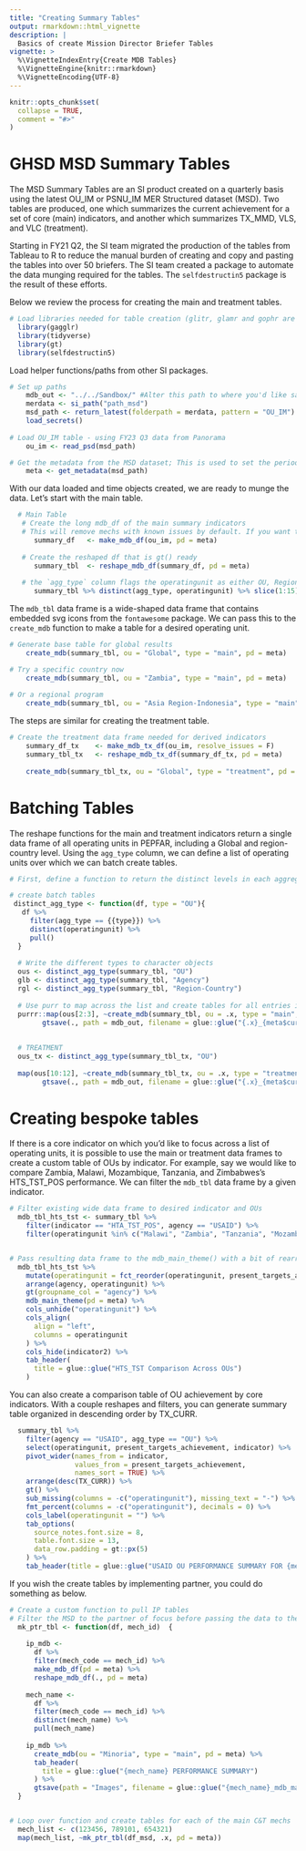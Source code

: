 ```yaml
---
title: "Creating Summary Tables"
output: rmarkdown::html_vignette
description: |
  Basics of create Mission Director Briefer Tables
vignette: >
  %\VignetteIndexEntry{Create MDB Tables}
  %\VignetteEngine{knitr::rmarkdown}
  %\VignetteEncoding{UTF-8}
---
```

  
```r
knitr::opts_chunk$set(
  collapse = TRUE,
  comment = "#>"
)
```


# GHSD MSD Summary Tables

The MSD Summary Tables are an SI product created on a quarterly basis using the latest OU_IM or PSNU_IM MER Structured dataset (MSD). Two tables are produced, one which summarizes the current achievement for a set of core (main) indicators, and another which summarizes TX_MMD, VLS, and VLC (treatment). 

Starting in FY21 Q2, the SI team migrated the production of the tables from Tableau to R to reduce the manual burden of creating and copy and pasting the tables into over 50 briefers. The SI team created a package to automate the data munging required for the tables. The `selfdestructin5` package is the result of these efforts. 

Below we review the process for creating the main and treatment tables.

```r
# Load libraries needed for table creation (glitr, glamr and gophr are OHA-SI packages not on CRAN)
  library(gagglr)
  library(tidyverse)
  library(gt)
  library(selfdestructin5)
```

Load helper functions/paths from other SI packages.

```r

# Set up paths 
    mdb_out <- "../../Sandbox/" #Alter this path to where you'd like saved tables to go
    merdata <- si_path("path_msd")
    msd_path <- return_latest(folderpath = merdata, pattern = "OU_IM")
    load_secrets()
    
# Load OU_IM table - using FY23 Q3 data from Panorama
    ou_im <- read_psd(msd_path)

# Get the metadata from the MSD dataset; This is used to set the period and source.
    meta <- get_metadata(msd_path)
```

With our data loaded and time objects created, we are ready to munge the data. Let's start with the main table.
```r
  # Main Table
   # Create the long mdb_df of the main summary indicators 
   # This will remove mechs with known issues by default. If you want to keep all mechs set `resolve_issues == FALSE`
      summary_df   <- make_mdb_df(ou_im, pd = meta)
    
   # Create the reshaped df that is gt() ready
      summary_tbl  <- reshape_mdb_df(summary_df, pd = meta)
    
   # the `agg_type` column flags the operatingunit as either OU, Region-Country or Agency
      summary_tbl %>% distinct(agg_type, operatingunit) %>% slice(1:15)
```

The `mdb_tbl` data frame is a wide-shaped data frame that contains embedded svg icons from the `fontawesome` package. We can pass this to the `create_mdb` function to make a table for a desired operating unit.

```r

# Generate base table for global results
    create_mdb(summary_tbl, ou = "Global", type = "main", pd = meta)

# Try a specific country now
    create_mdb(summary_tbl, ou = "Zambia", type = "main", pd = meta)
    
# Or a regional program
    create_mdb(summary_tbl, ou = "Asia Region-Indonesia", type = "main", pd = meta)

```

The steps are similar for creating the treatment table.
```r

# Create the treatment data frame needed for derived indicators
    summary_df_tx    <- make_mdb_tx_df(ou_im, resolve_issues = F)
    summary_tbl_tx   <- reshape_mdb_tx_df(summary_df_tx, pd = meta)
    
    create_mdb(summary_tbl_tx, ou = "Global", type = "treatment", pd = meta)
```

# Batching Tables
The reshape functions for the main and treatment indicators return a single data frame of all operating units in PEPFAR, including a Global and region-country level. Using the `agg_type` column, we can define a list of operating units over which we can batch create tables. 

```r
# First, define a function to return the distinct levels in each aggregation type

# create batch tables
 distinct_agg_type <- function(df, type = "OU"){
   df %>% 
     filter(agg_type == {{type}}) %>% 
     distinct(operatingunit) %>% 
     pull()
  }
  
  # Write the different types to character objects
  ous <- distinct_agg_type(summary_tbl, "OU")
  glb <- distinct_agg_type(summary_tbl, "Agency")
  rgl <- distinct_agg_type(summary_tbl, "Region-Country")
  
  # Use purr to map across the list and create tables for all entries in each object
  purrr::map(ous[2:3], ~create_mdb(summary_tbl, ou = .x, type = "main", pd = meta) %>% 
        gtsave(., path = mdb_out, filename = glue::glue("{.x}_{meta$curr_pd}_mdb_main.png")))
  
  
  # TREATMENT
  ous_tx <- distinct_agg_type(summary_tbl_tx, "OU")
  
  map(ous[10:12], ~create_mdb(summary_tbl_tx, ou = .x, type = "treatment", pd = meta) %>% 
        gtsave(., path = mdb_out, filename = glue::glue("{.x}_{meta$curr_pd}_mdb_treatment.png")))
```

# Creating bespoke tables
If there is a core indicator on which you'd like to focus across a list of operating units, it is possible to use the main or treatment data frames to create a custom table of OUs by indicator. For example, say we would like to compare Zambia, Malawi, Mozambique, Tanzania, and Zimbabwes's HTS_TST_POS performance. We can filter the `mdb_tbl` data frame by a given indicator.

```r

# Filter existing wide data frame to desired indicator and OUs
  mdb_tbl_hts_tst <- summary_tbl %>% 
    filter(indicator == "HTA_TST_POS", agency == "USAID") %>% 
    filter(operatingunit %in% c("Malawi", "Zambia", "Tanzania", "Mozambique", "Zimbabwe"))


# Pass resulting data frame to the mdb_main_theme() with a bit of rearranging to get a desired sort order.
  mdb_tbl_hts_tst %>% 
    mutate(operatingunit = fct_reorder(operatingunit, present_targets_achievement, .desc = T)) %>%  
    arrange(agency, operatingunit) %>% 
    gt(groupname_col = "agency") %>% 
    mdb_main_theme(pd = meta) %>% 
    cols_unhide("operatingunit") %>% 
    cols_align(
      align = "left",
      columns = operatingunit
    ) %>% 
    cols_hide(indicator2) %>% 
    tab_header(
      title = glue::glue("HTS_TST Comparison Across OUs")
    )

```

You can also create a comparison table of OU achievement by core indicators. With a couple reshapes and filters, you can generate summary table organized in descending order by TX_CURR. 

```r

  summary_tbl %>% 
    filter(agency == "USAID", agg_type == "OU") %>% 
    select(operatingunit, present_targets_achievement, indicator) %>% 
    pivot_wider(names_from = indicator, 
                values_from = present_targets_achievement,
                names_sort = TRUE) %>% 
    arrange(desc(TX_CURR)) %>% 
    gt() %>% 
    sub_missing(columns = -c("operatingunit"), missing_text = "-") %>% 
    fmt_percent(columns = -c("operatingunit"), decimals = 0) %>% 
    cols_label(operatingunit = "") %>% 
    tab_options(
      source_notes.font.size = 8,
      table.font.size = 13, 
      data_row.padding = gt::px(5)
    ) %>% 
    tab_header(title = glue::glue("USAID OU PERFORMANCE SUMMARY FOR {meta$curr_pd}"))
```

If you wish the create tables by implementing partner, you could do something as below.
```r
# Create a custom function to pull IP tables
# Filter the MSD to the partner of focus before passing the data to the reshape_msd_df()
  mk_ptr_tbl <- function(df, mech_id)  {
    
    ip_mdb <- 
      df %>% 
      filter(mech_code == mech_id) %>% 
      make_mdb_df(pd = meta) %>% 
      reshape_mdb_df(., pd = meta) 
    
    mech_name <-  
      df %>% 
      filter(mech_code == mech_id) %>%
      distinct(mech_name) %>% 
      pull(mech_name)
    
    ip_mdb %>%   
      create_mdb(ou = "Minoria", type = "main", pd = meta) %>% 
      tab_header(
        title = glue::glue("{mech_name} PERFORMANCE SUMMARY")
      ) %>% 
      gtsave(path = "Images", filename = glue::glue("{mech_name}_mdb_main.png"))
  }


# Loop over function and create tables for each of the main C&T mechs
  mech_list <- c(123456, 789101, 654321)
  map(mech_list, ~mk_ptr_tbl(df_msd, .x, pd = meta))

```

